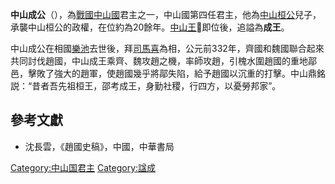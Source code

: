 {{Emperorcn box|圖像=
|名称=中山成公
|姓名=
|謚号=成
|陵墓=
|政權=[[中山國|中山國]]
|出生日期=？
|逝世日期=前328年
|在位=约前349年—前328年
|年号=無
}}
'''中山成公'''（{{bd|？||前328年||catIdx=J}}），為[[戰國_(中國)|戰國]][[中山國|中山國]]君主之一，中山國第四任君主，他為[[中山桓公|中山桓公]]兒子，承襲中山桓公的政權，在位約為20餘年。[[中山王𰯼|中山王𰯼]]即位後，追謚為'''成王'''。

中山成公在相國[[樂池|樂池]]去世後，拜[[司馬喜|司馬喜]]為相，公元前332年，齊國和魏國聯合起來共同討伐趙國，中山成王乘齊、魏攻趙之機，率師攻趙，引槐水圍趙國的重地鄗邑，擊敗了強大的趙軍，使趙國幾乎將鄗失陷，給予趙國以沉重的打擊。中山鼎銘説：“昔者吾先祖桓王，邵考成王，身勤社稷，行四方，以憂勞邦家”。

{{start box}}
{{s-before|父[[中山桓公|中山桓公]]}}
{{s-title|[[戰國_(中國)|戰國]][[中山國|中山國]]君主|約前349年－前328年}}
{{s-after|子[[中山王𰯼|中山王𰯼]]}}
{{end box}}

{{中山國君主}}

==參考文獻==
*沈長雲，《趙國史稿》，中國，中華書局

{{中國君主小作品}}
[[Category:中山国君主|Category:中山国君主]]
[[Category:諡成|Category:諡成]]